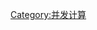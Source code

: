 {{noteTA
|G1=IT
}}
{{Cat main|并行计算}}
{{Commons category|Parallel computing}}

[[Category:并发计算|Category:并发计算]]